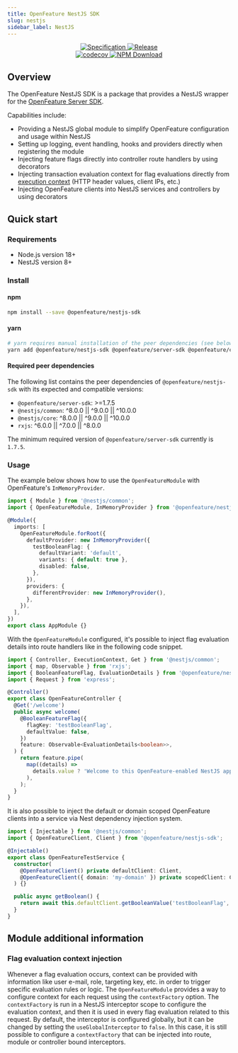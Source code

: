 ```yaml
---
title: OpenFeature NestJS SDK
slug: nestjs
sidebar_label: NestJS
---
```


<!--
This content has been automatically generated from js-sdk.

Edits should be made here: https://github.com/open-feature/js-sdk
Once a repo has been updated, docs can be generated by running: yarn update:sdk-docs

Last updated at Wed Aug 21 2024 08:08:48 GMT+0000 (Coordinated Universal Time)
-->

<p align="center" class="github-badges">
  <a href="https://github.com/open-feature/spec/releases/tag/v0.8.0">
    <img alt="Specification" src="https://img.shields.io/static/v1?label=specification&message=v0.8.0&color=yellow&style=for-the-badge" />
  </a>
  
  <a href="https://github.com/open-feature/js-sdk/releases/tag/nestjs-sdk-v0.2.1-experimental">
    <img alt="Release" src="https://img.shields.io/static/v1?label=release&message=v0.2.1-experimental&color=blue&style=for-the-badge" />
  </a>
  
  <br/>
  <a href="https://codecov.io/gh/open-feature/js-sdk">
    <img alt="codecov" src="https://codecov.io/gh/open-feature/js-sdk/branch/main/graph/badge.svg?token=3DC5XOEHMY" />
  </a>
  <a href="https://www.npmjs.com/package/@openfeature/nestjs-sdk">
    <img alt="NPM Download" src="https://img.shields.io/npm/dm/%40openfeature%2Fnestjs-sdk" />
  </a>
</p>

## Overview

The OpenFeature NestJS SDK is a package that provides a NestJS wrapper for the [OpenFeature Server SDK](/docs/reference/technologies/server/javascript/).

Capabilities include:

- Providing a NestJS global module to simplify OpenFeature configuration and usage within NestJS
- Setting up logging, event handling, hooks and providers directly when registering the module
- Injecting feature flags directly into controller route handlers by using decorators
- Injecting transaction evaluation context for flag evaluations directly from [execution context](https://docs.nestjs.com/fundamentals/execution-context) (HTTP header values, client IPs, etc.)
- Injecting OpenFeature clients into NestJS services and controllers by using decorators

## Quick start

### Requirements

- Node.js version 18+
- NestJS version 8+

### Install

#### npm

```sh
npm install --save @openfeature/nestjs-sdk
```

#### yarn

```sh
# yarn requires manual installation of the peer dependencies (see below)
yarn add @openfeature/nestjs-sdk @openfeature/server-sdk @openfeature/core
```

#### Required peer dependencies

The following list contains the peer dependencies of `@openfeature/nestjs-sdk` with its expected and compatible versions:

* `@openfeature/server-sdk`: >=1.7.5
* `@nestjs/common`: ^8.0.0 || ^9.0.0 || ^10.0.0
* `@nestjs/core`: ^8.0.0 || ^9.0.0 || ^10.0.0
* `rxjs`: ^6.0.0 || ^7.0.0 || ^8.0.0

The minimum required version of `@openfeature/server-sdk` currently is `1.7.5`.

### Usage

The example below shows how to use the `OpenFeatureModule` with OpenFeature's `InMemoryProvider`.

```ts
import { Module } from '@nestjs/common';
import { OpenFeatureModule, InMemoryProvider } from '@openfeature/nestjs-sdk';

@Module({
  imports: [
    OpenFeatureModule.forRoot({
      defaultProvider: new InMemoryProvider({
        testBooleanFlag: {
          defaultVariant: 'default',
          variants: { default: true },
          disabled: false,
        },
      }),
      providers: {
        differentProvider: new InMemoryProvider(),
      },
    }),
  ],
})
export class AppModule {}
```

With the `OpenFeatureModule` configured, it's possible to inject flag evaluation details into route handlers like in the following code snippet.

```ts
import { Controller, ExecutionContext, Get } from '@nestjs/common';
import { map, Observable } from 'rxjs';
import { BooleanFeatureFlag, EvaluationDetails } from '@openfeature/nestjs-sdk';
import { Request } from 'express';

@Controller()
export class OpenFeatureController {
  @Get('/welcome')
  public async welcome(
    @BooleanFeatureFlag({
      flagKey: 'testBooleanFlag',
      defaultValue: false,
    })
    feature: Observable<EvaluationDetails<boolean>>,
  ) {
    return feature.pipe(
      map((details) =>
        details.value ? 'Welcome to this OpenFeature-enabled NestJS app!' : 'Welcome to this NestJS app!',
      ),
    );
  }
}
```

It is also possible to inject the default or domain scoped OpenFeature clients into a service via Nest dependency injection system.

```ts
import { Injectable } from '@nestjs/common';
import { OpenFeatureClient, Client } from '@openfeature/nestjs-sdk';

@Injectable()
export class OpenFeatureTestService {
  constructor(
    @OpenFeatureClient() private defaultClient: Client,
    @OpenFeatureClient({ domain: 'my-domain' }) private scopedClient: Client,
  ) {}

  public async getBoolean() {
    return await this.defaultClient.getBooleanValue('testBooleanFlag', false);
  }
}
```

## Module additional information

### Flag evaluation context injection

Whenever a flag evaluation occurs, context can be provided with information like user e-mail, role, targeting key, etc. in order to trigger specific evaluation rules or logic. The `OpenFeatureModule` provides a way to configure context for each request using the `contextFactory` option.
The `contextFactory` is run in a NestJS interceptor scope to configure the evaluation context, and then it is used in every flag evaluation related to this request.
By default, the interceptor is configured globally, but it can be changed by setting the `useGlobalInterceptor` to `false`. In this case, it is still possible to configure a `contextFactory` that can be injected into route, module or controller bound interceptors.
